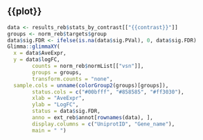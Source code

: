 ## {{plot}}

```r
data <- results_reb$stats_by_contrast[["{{contrast}}"]]
groups <- norm_reb$targets$group
data$sig.FDR <- ifelse(is.na(data$sig.PVal), 0, data$sig.FDR)  
Glimma::glimmaXY(
  x = data$AveExpr,
  y = data$logFC,
        counts = norm_reb$normList[["vsn"]],
        groups = groups,
        transform.counts = "none",
  sample.cols = unname(colorGroup2(groups)[groups]),
        status.cols = c("#00bfff", "#858585", "#ff3030"),
        xlab = "AveExpr",
        ylab = "LogFC",
        status = data$sig.FDR,
        anno = ext_reb$annot[rownames(data), ],
        display.columns = c("UniprotID", "Gene_name"),
        main = " ")
```
